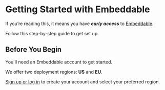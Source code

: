 # Getting Started with Embeddable

If you’re reading this, it means you have ***early access*** to [Embeddable](https://embeddable.com).

Follow this step-by-step guide to get set up.

## Before You Begin

You'll need an Embeddable account to get started.

We offer two deployment regions: **US** and **EU**. 

[Sign up or log in](https://embeddable.com/log-in) to create your account and select your preferred region.